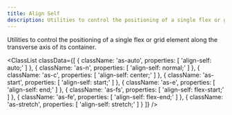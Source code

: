```yaml
---
title: Align Self
description: Utilities to control the positioning of a single flex or grid element along the transverse axis of its container.
---
```



Utilities to control the positioning of a single flex or grid element along the transverse axis of its container.

<ClassList
  classData={[
    {
        className: 'as-auto',
        properties: [
            'align-self: auto;'
        ]
    },
    {
        className: 'as-n',
        properties: [
            'align-self: normal;'
        ]
    },
    {
        className: 'as-c',
        properties: [
            'align-self: center;'
        ]
    },
    {
        className: 'as-start',
        properties: [
            'align-self: start;'
        ]
    },
    {
        className: 'as-e',
        properties: [
            'align-self: end;'
        ]
    },
    {
        className: 'as-fs',
        properties: [
            'align-self: flex-start;'
        ]
    },
    {
        className: 'as-fe',
        properties: [
            'align-self: flex-end;'
        ]
    },
    {
        className: 'as-stretch',
        properties: [
            'align-self: stretch;'
        ]
    }
  ]}
/>